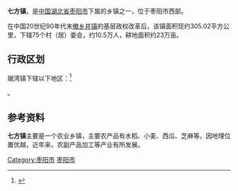 {{中国乡级行政区|42/06/83/101/000}}
'''七方镇'''，是[[中国|中国]][[湖北省|湖北省]][[枣阳市|枣阳市]]下属的乡镇之一，位于枣阳市西部。

在中国20世纪90年代末[[撤乡并镇|撤乡并镇]]的基层政权改革后，该镇面积现约305.02平方公里，下辖75个村（居）委会，约10.5万人，耕地面积约23万亩。

== 行政区划 ==

琚湾镇下辖以下地区：<ref>{{PRC admin/ref sgc|42/06/83/101/000}}</ref>

{{PRC admin/children|42/06/83/101/000}}。

== 参考资料 ==

{{reflist}}

'''七方镇'''主要是一个农业乡镇，主要农产品有水稻、小麦、西瓜、芝麻等。因地理位置优越，近年来，农副产品加工等产业有所发展。

{{模板:湖北小作品}}
{{枣阳市行政区划}}

[[Category:枣阳市|Category:枣阳市]]
[[Category:襄阳建制镇|枣阳市]]